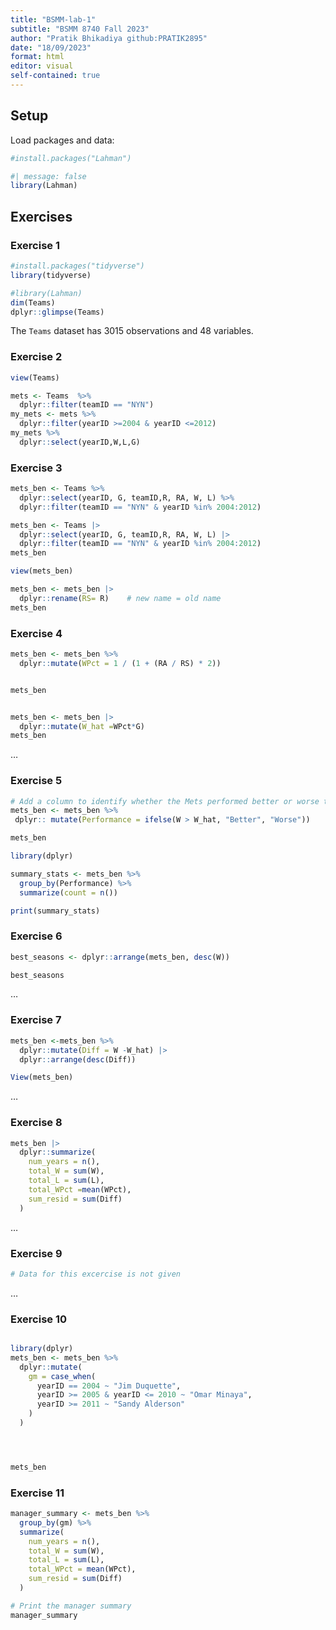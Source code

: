 ```yaml
---
title: "BSMM-lab-1"
subtitle: "BSMM 8740 Fall 2023"
author: "Pratik Bhikadiya github:PRATIK2895"
date: "18/09/2023"
format: html
editor: visual
self-contained: true
---
```


## Setup

Load packages and data:

```r
#install.packages("Lahman")
```

```r
#| message: false
library(Lahman)
```

## Exercises

### Exercise 1

```r
#install.packages("tidyverse")
library(tidyverse)

```

```r
#library(Lahman)
dim(Teams)
dplyr::glimpse(Teams)

```

The `Teams` dataset has 3015 observations and 48 variables.

### Exercise 2

```r
view(Teams)
```

```r
mets <- Teams  %>% 
  dplyr::filter(teamID == "NYN")
my_mets <- mets %>% 
  dplyr::filter(yearID >=2004 & yearID <=2012)
my_mets %>% 
  dplyr::select(yearID,W,L,G)
```

### Exercise 3

```r
mets_ben <- Teams %>%
  dplyr::select(yearID, G, teamID,R, RA, W, L) %>%
  dplyr::filter(teamID == "NYN" & yearID %in% 2004:2012)

```

```r
mets_ben <- Teams |>
  dplyr::select(yearID, G, teamID,R, RA, W, L) |>
  dplyr::filter(teamID == "NYN" & yearID %in% 2004:2012)
mets_ben
```

```r
view(mets_ben)
```

```r
mets_ben <- mets_ben |>
  dplyr::rename(RS= R)    # new name = old name
mets_ben
```

### Exercise 4

```r
mets_ben <- mets_ben %>%
  dplyr::mutate(WPct = 1 / (1 + (RA / RS) * 2))

```

```         
```

```r
mets_ben

```

```         
```

```r
mets_ben <- mets_ben |>
  dplyr::mutate(W_hat =WPct*G)
mets_ben
```

...

### Exercise 5

```r

# Add a column to identify whether the Mets performed better or worse than expected
mets_ben <- mets_ben %>%
 dplyr:: mutate(Performance = ifelse(W > W_hat, "Better", "Worse"))

mets_ben

```

```r
library(dplyr)

summary_stats <- mets_ben %>%
  group_by(Performance) %>%
  summarize(count = n())

print(summary_stats)

```

### Exercise 6

```r
best_seasons <- dplyr::arrange(mets_ben, desc(W))

best_seasons

```

...

### Exercise 7

```r
mets_ben <-mets_ben %>% 
  dplyr::mutate(Diff = W -W_hat) |>
  dplyr::arrange(desc(Diff))


```

```r
View(mets_ben)
```

...

### Exercise 8

```r
mets_ben |>
  dplyr::summarize(
    num_years = n(), 
    total_W = sum(W), 
    total_L = sum(L), 
    total_WPct =mean(WPct), 
    sum_resid = sum(Diff)
  )
```

...

### Exercise 9

```r
# Data for this excercise is not given
```

...

### Exercise 10

```r

```

```r

library(dplyr)
mets_ben <- mets_ben %>%
  dplyr::mutate(
    gm = case_when(
      yearID == 2004 ~ "Jim Duquette",
      yearID >= 2005 & yearID <= 2010 ~ "Omar Minaya",
      yearID >= 2011 ~ "Sandy Alderson"
    )
  )





```

```r
mets_ben
```

### Exercise 11

```r
 
manager_summary <- mets_ben %>%
  group_by(gm) %>%
  summarize(
    num_years = n(),
    total_W = sum(W),
    total_L = sum(L),
    total_WPct = mean(WPct),
    sum_resid = sum(Diff)
  )

# Print the manager summary
manager_summary


```
